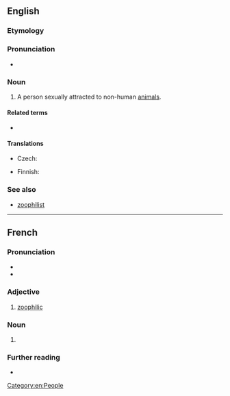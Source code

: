 ==English==

===Etymology===
{{confix|en|zoo|phile}}

===Pronunciation===
* {{IPA|en|/ˈzəʊ.ə.faɪl/|/ˈzuː.ə.faɪl/}}

===Noun===
{{en-noun}}

# A person sexually attracted to non-human [[animal]]s.
#: {{synonyms|en|bestialist|zoosexual|zoo|q3=slang}}

====Related terms====
* {{l|en|zoophilia}}

====Translations====
{{trans-top|person sexually attracted to animals}}
* Czech: {{t+|cs|zoofil|m}}
{{trans-mid}}
* Finnish: {{t|fi|zoofiili}}
{{trans-bottom}}

===See also===
*[[zoophilist]]

[[Category:en:People]]

----

==French==

===Pronunciation===
* {{fr-IPA}}
* {{audio|fr|LL-Q150 (fra)-WikiLucas00-zoophile.wav|Audio}}

===Adjective===
{{fr-adj}}

# [[zoophilic]]

===Noun===
{{fr-noun|mfbysense}}

# {{l|en|zoophile}}

===Further reading===
* {{R:TLFi}}